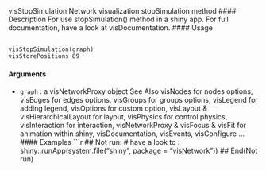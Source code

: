 
visStopSimulation Network visualization stopSimulation method
#### Description
For use stopSimulation() method in a shiny app. For full documentation, have a look at visDocumentation.
#### Usage
<pre><code>
visStopSimulation(graph)
visStorePositions 89
</code></pre>
#### Arguments
* ``graph`` : a visNetworkProxy object
See Also
visNodes for nodes options, visEdges for edges options, visGroups for groups options, visLegend
for adding legend, visOptions for custom option, visLayout & visHierarchicalLayout for layout,
visPhysics for control physics, visInteraction for interaction, visNetworkProxy & visFocus & visFit
for animation within shiny, visDocumentation, visEvents, visConfigure ...
#### Examples
```r
## Not run:
# have a look to :
shiny::runApp(system.file("shiny", package = "visNetwork"))
## End(Not run)
